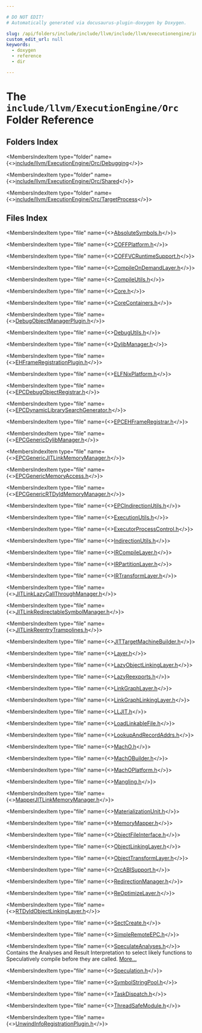 ```yaml
---

# DO NOT EDIT!
# Automatically generated via docusaurus-plugin-doxygen by Doxygen.

slug: /api/folders/include/include/llvm/include/llvm/executionengine/include/llvm/executionengine/orc
custom_edit_url: null
keywords:
  - doxygen
  - reference
  - dir

---
```





# The `include/llvm/ExecutionEngine/Orc` Folder Reference

<DoxygenPage pluginConfig={pluginConfig}>



## Folders Index

<MembersIndex>

<MembersIndexItem
  type="folder"
  name={<><a href="/docs/api/folders/include/include/llvm/include/llvm/executionengine/include/llvm/executionengine/orc/include/llvm/executionengine/orc/debugging">include/llvm/ExecutionEngine/Orc/Debugging</a></>}>
</MembersIndexItem>

<MembersIndexItem
  type="folder"
  name={<><a href="/docs/api/folders/include/include/llvm/include/llvm/executionengine/include/llvm/executionengine/orc/include/llvm/executionengine/orc/shared">include/llvm/ExecutionEngine/Orc/Shared</a></>}>
</MembersIndexItem>

<MembersIndexItem
  type="folder"
  name={<><a href="/docs/api/folders/include/include/llvm/include/llvm/executionengine/include/llvm/executionengine/orc/include/llvm/executionengine/orc/targetprocess">include/llvm/ExecutionEngine/Orc/TargetProcess</a></>}>
</MembersIndexItem>

</MembersIndex>

## Files Index

<MembersIndex>

<MembersIndexItem
  type="file"
  name={<><a href="/docs/api/files/include/include/llvm/include/llvm/executionengine/include/llvm/executionengine/orc/absolutesymbols-h">AbsoluteSymbols.h</a></>}>
</MembersIndexItem>

<MembersIndexItem
  type="file"
  name={<><a href="/docs/api/files/include/include/llvm/include/llvm/executionengine/include/llvm/executionengine/orc/coffplatform-h">COFFPlatform.h</a></>}>
</MembersIndexItem>

<MembersIndexItem
  type="file"
  name={<><a href="/docs/api/files/include/include/llvm/include/llvm/executionengine/include/llvm/executionengine/orc/coffvcruntimesupport-h">COFFVCRuntimeSupport.h</a></>}>
</MembersIndexItem>

<MembersIndexItem
  type="file"
  name={<><a href="/docs/api/files/include/include/llvm/include/llvm/executionengine/include/llvm/executionengine/orc/compileondemandlayer-h">CompileOnDemandLayer.h</a></>}>
</MembersIndexItem>

<MembersIndexItem
  type="file"
  name={<><a href="/docs/api/files/include/include/llvm/include/llvm/executionengine/include/llvm/executionengine/orc/compileutils-h">CompileUtils.h</a></>}>
</MembersIndexItem>

<MembersIndexItem
  type="file"
  name={<><a href="/docs/api/files/include/include/llvm/include/llvm/executionengine/include/llvm/executionengine/orc/core-h">Core.h</a></>}>
</MembersIndexItem>

<MembersIndexItem
  type="file"
  name={<><a href="/docs/api/files/include/include/llvm/include/llvm/executionengine/include/llvm/executionengine/orc/corecontainers-h">CoreContainers.h</a></>}>
</MembersIndexItem>

<MembersIndexItem
  type="file"
  name={<><a href="/docs/api/files/include/include/llvm/include/llvm/executionengine/include/llvm/executionengine/orc/debugobjectmanagerplugin-h">DebugObjectManagerPlugin.h</a></>}>
</MembersIndexItem>

<MembersIndexItem
  type="file"
  name={<><a href="/docs/api/files/include/include/llvm/include/llvm/executionengine/include/llvm/executionengine/orc/debugutils-h">DebugUtils.h</a></>}>
</MembersIndexItem>

<MembersIndexItem
  type="file"
  name={<><a href="/docs/api/files/include/include/llvm/include/llvm/executionengine/include/llvm/executionengine/orc/dylibmanager-h">DylibManager.h</a></>}>
</MembersIndexItem>

<MembersIndexItem
  type="file"
  name={<><a href="/docs/api/files/include/include/llvm/include/llvm/executionengine/include/llvm/executionengine/orc/ehframeregistrationplugin-h">EHFrameRegistrationPlugin.h</a></>}>
</MembersIndexItem>

<MembersIndexItem
  type="file"
  name={<><a href="/docs/api/files/include/include/llvm/include/llvm/executionengine/include/llvm/executionengine/orc/elfnixplatform-h">ELFNixPlatform.h</a></>}>
</MembersIndexItem>

<MembersIndexItem
  type="file"
  name={<><a href="/docs/api/files/include/include/llvm/include/llvm/executionengine/include/llvm/executionengine/orc/epcdebugobjectregistrar-h">EPCDebugObjectRegistrar.h</a></>}>
</MembersIndexItem>

<MembersIndexItem
  type="file"
  name={<><a href="/docs/api/files/include/include/llvm/include/llvm/executionengine/include/llvm/executionengine/orc/epcdynamiclibrarysearchgenerator-h">EPCDynamicLibrarySearchGenerator.h</a></>}>
</MembersIndexItem>

<MembersIndexItem
  type="file"
  name={<><a href="/docs/api/files/include/include/llvm/include/llvm/executionengine/include/llvm/executionengine/orc/epcehframeregistrar-h">EPCEHFrameRegistrar.h</a></>}>
</MembersIndexItem>

<MembersIndexItem
  type="file"
  name={<><a href="/docs/api/files/include/include/llvm/include/llvm/executionengine/include/llvm/executionengine/orc/epcgenericdylibmanager-h">EPCGenericDylibManager.h</a></>}>
</MembersIndexItem>

<MembersIndexItem
  type="file"
  name={<><a href="/docs/api/files/include/include/llvm/include/llvm/executionengine/include/llvm/executionengine/orc/epcgenericjitlinkmemorymanager-h">EPCGenericJITLinkMemoryManager.h</a></>}>
</MembersIndexItem>

<MembersIndexItem
  type="file"
  name={<><a href="/docs/api/files/include/include/llvm/include/llvm/executionengine/include/llvm/executionengine/orc/epcgenericmemoryaccess-h">EPCGenericMemoryAccess.h</a></>}>
</MembersIndexItem>

<MembersIndexItem
  type="file"
  name={<><a href="/docs/api/files/include/include/llvm/include/llvm/executionengine/include/llvm/executionengine/orc/epcgenericrtdyldmemorymanager-h">EPCGenericRTDyldMemoryManager.h</a></>}>
</MembersIndexItem>

<MembersIndexItem
  type="file"
  name={<><a href="/docs/api/files/include/include/llvm/include/llvm/executionengine/include/llvm/executionengine/orc/epcindirectionutils-h">EPCIndirectionUtils.h</a></>}>
</MembersIndexItem>

<MembersIndexItem
  type="file"
  name={<><a href="/docs/api/files/include/include/llvm/include/llvm/executionengine/include/llvm/executionengine/orc/executionutils-h">ExecutionUtils.h</a></>}>
</MembersIndexItem>

<MembersIndexItem
  type="file"
  name={<><a href="/docs/api/files/include/include/llvm/include/llvm/executionengine/include/llvm/executionengine/orc/executorprocesscontrol-h">ExecutorProcessControl.h</a></>}>
</MembersIndexItem>

<MembersIndexItem
  type="file"
  name={<><a href="/docs/api/files/include/include/llvm/include/llvm/executionengine/include/llvm/executionengine/orc/indirectionutils-h">IndirectionUtils.h</a></>}>
</MembersIndexItem>

<MembersIndexItem
  type="file"
  name={<><a href="/docs/api/files/include/include/llvm/include/llvm/executionengine/include/llvm/executionengine/orc/ircompilelayer-h">IRCompileLayer.h</a></>}>
</MembersIndexItem>

<MembersIndexItem
  type="file"
  name={<><a href="/docs/api/files/include/include/llvm/include/llvm/executionengine/include/llvm/executionengine/orc/irpartitionlayer-h">IRPartitionLayer.h</a></>}>
</MembersIndexItem>

<MembersIndexItem
  type="file"
  name={<><a href="/docs/api/files/include/include/llvm/include/llvm/executionengine/include/llvm/executionengine/orc/irtransformlayer-h">IRTransformLayer.h</a></>}>
</MembersIndexItem>

<MembersIndexItem
  type="file"
  name={<><a href="/docs/api/files/include/include/llvm/include/llvm/executionengine/include/llvm/executionengine/orc/jitlinklazycallthroughmanager-h">JITLinkLazyCallThroughManager.h</a></>}>
</MembersIndexItem>

<MembersIndexItem
  type="file"
  name={<><a href="/docs/api/files/include/include/llvm/include/llvm/executionengine/include/llvm/executionengine/orc/jitlinkredirectablesymbolmanager-h">JITLinkRedirectableSymbolManager.h</a></>}>
</MembersIndexItem>

<MembersIndexItem
  type="file"
  name={<><a href="/docs/api/files/include/include/llvm/include/llvm/executionengine/include/llvm/executionengine/orc/jitlinkreentrytrampolines-h">JITLinkReentryTrampolines.h</a></>}>
</MembersIndexItem>

<MembersIndexItem
  type="file"
  name={<><a href="/docs/api/files/include/include/llvm/include/llvm/executionengine/include/llvm/executionengine/orc/jittargetmachinebuilder-h">JITTargetMachineBuilder.h</a></>}>
</MembersIndexItem>

<MembersIndexItem
  type="file"
  name={<><a href="/docs/api/files/include/include/llvm/include/llvm/executionengine/include/llvm/executionengine/orc/layer-h">Layer.h</a></>}>
</MembersIndexItem>

<MembersIndexItem
  type="file"
  name={<><a href="/docs/api/files/include/include/llvm/include/llvm/executionengine/include/llvm/executionengine/orc/lazyobjectlinkinglayer-h">LazyObjectLinkingLayer.h</a></>}>
</MembersIndexItem>

<MembersIndexItem
  type="file"
  name={<><a href="/docs/api/files/include/include/llvm/include/llvm/executionengine/include/llvm/executionengine/orc/lazyreexports-h">LazyReexports.h</a></>}>
</MembersIndexItem>

<MembersIndexItem
  type="file"
  name={<><a href="/docs/api/files/include/include/llvm/include/llvm/executionengine/include/llvm/executionengine/orc/linkgraphlayer-h">LinkGraphLayer.h</a></>}>
</MembersIndexItem>

<MembersIndexItem
  type="file"
  name={<><a href="/docs/api/files/include/include/llvm/include/llvm/executionengine/include/llvm/executionengine/orc/linkgraphlinkinglayer-h">LinkGraphLinkingLayer.h</a></>}>
</MembersIndexItem>

<MembersIndexItem
  type="file"
  name={<><a href="/docs/api/files/include/include/llvm/include/llvm/executionengine/include/llvm/executionengine/orc/lljit-h">LLJIT.h</a></>}>
</MembersIndexItem>

<MembersIndexItem
  type="file"
  name={<><a href="/docs/api/files/include/include/llvm/include/llvm/executionengine/include/llvm/executionengine/orc/loadlinkablefile-h">LoadLinkableFile.h</a></>}>
</MembersIndexItem>

<MembersIndexItem
  type="file"
  name={<><a href="/docs/api/files/include/include/llvm/include/llvm/executionengine/include/llvm/executionengine/orc/lookupandrecordaddrs-h">LookupAndRecordAddrs.h</a></>}>
</MembersIndexItem>

<MembersIndexItem
  type="file"
  name={<><a href="/docs/api/files/include/include/llvm/include/llvm/executionengine/include/llvm/executionengine/orc/macho-h">MachO.h</a></>}>
</MembersIndexItem>

<MembersIndexItem
  type="file"
  name={<><a href="/docs/api/files/include/include/llvm/include/llvm/executionengine/include/llvm/executionengine/orc/machobuilder-h">MachOBuilder.h</a></>}>
</MembersIndexItem>

<MembersIndexItem
  type="file"
  name={<><a href="/docs/api/files/include/include/llvm/include/llvm/executionengine/include/llvm/executionengine/orc/machoplatform-h">MachOPlatform.h</a></>}>
</MembersIndexItem>

<MembersIndexItem
  type="file"
  name={<><a href="/docs/api/files/include/include/llvm/include/llvm/executionengine/include/llvm/executionengine/orc/mangling-h">Mangling.h</a></>}>
</MembersIndexItem>

<MembersIndexItem
  type="file"
  name={<><a href="/docs/api/files/include/include/llvm/include/llvm/executionengine/include/llvm/executionengine/orc/mapperjitlinkmemorymanager-h">MapperJITLinkMemoryManager.h</a></>}>
</MembersIndexItem>

<MembersIndexItem
  type="file"
  name={<><a href="/docs/api/files/include/include/llvm/include/llvm/executionengine/include/llvm/executionengine/orc/materializationunit-h">MaterializationUnit.h</a></>}>
</MembersIndexItem>

<MembersIndexItem
  type="file"
  name={<><a href="/docs/api/files/include/include/llvm/include/llvm/executionengine/include/llvm/executionengine/orc/memorymapper-h">MemoryMapper.h</a></>}>
</MembersIndexItem>

<MembersIndexItem
  type="file"
  name={<><a href="/docs/api/files/include/include/llvm/include/llvm/executionengine/include/llvm/executionengine/orc/objectfileinterface-h">ObjectFileInterface.h</a></>}>
</MembersIndexItem>

<MembersIndexItem
  type="file"
  name={<><a href="/docs/api/files/include/include/llvm/include/llvm/executionengine/include/llvm/executionengine/orc/objectlinkinglayer-h">ObjectLinkingLayer.h</a></>}>
</MembersIndexItem>

<MembersIndexItem
  type="file"
  name={<><a href="/docs/api/files/include/include/llvm/include/llvm/executionengine/include/llvm/executionengine/orc/objecttransformlayer-h">ObjectTransformLayer.h</a></>}>
</MembersIndexItem>

<MembersIndexItem
  type="file"
  name={<><a href="/docs/api/files/include/include/llvm/include/llvm/executionengine/include/llvm/executionengine/orc/orcabisupport-h">OrcABISupport.h</a></>}>
</MembersIndexItem>

<MembersIndexItem
  type="file"
  name={<><a href="/docs/api/files/include/include/llvm/include/llvm/executionengine/include/llvm/executionengine/orc/redirectionmanager-h">RedirectionManager.h</a></>}>
</MembersIndexItem>

<MembersIndexItem
  type="file"
  name={<><a href="/docs/api/files/include/include/llvm/include/llvm/executionengine/include/llvm/executionengine/orc/reoptimizelayer-h">ReOptimizeLayer.h</a></>}>
</MembersIndexItem>

<MembersIndexItem
  type="file"
  name={<><a href="/docs/api/files/include/include/llvm/include/llvm/executionengine/include/llvm/executionengine/orc/rtdyldobjectlinkinglayer-h">RTDyldObjectLinkingLayer.h</a></>}>
</MembersIndexItem>

<MembersIndexItem
  type="file"
  name={<><a href="/docs/api/files/include/include/llvm/include/llvm/executionengine/include/llvm/executionengine/orc/sectcreate-h">SectCreate.h</a></>}>
</MembersIndexItem>

<MembersIndexItem
  type="file"
  name={<><a href="/docs/api/files/include/include/llvm/include/llvm/executionengine/include/llvm/executionengine/orc/simpleremoteepc-h">SimpleRemoteEPC.h</a></>}>
</MembersIndexItem>

<MembersIndexItem
  type="file"
  name={<><a href="/docs/api/files/include/include/llvm/include/llvm/executionengine/include/llvm/executionengine/orc/speculateanalyses-h">SpeculateAnalyses.h</a></>}>
Contains the Analyses and Result Interpretation to select likely functions to Speculatively compile before they are called. <a href="/docs/api/files/include/include/llvm/include/llvm/executionengine/include/llvm/executionengine/orc/speculateanalyses-h/#details">More...</a>
</MembersIndexItem>

<MembersIndexItem
  type="file"
  name={<><a href="/docs/api/files/include/include/llvm/include/llvm/executionengine/include/llvm/executionengine/orc/speculation-h">Speculation.h</a></>}>
</MembersIndexItem>

<MembersIndexItem
  type="file"
  name={<><a href="/docs/api/files/include/include/llvm/include/llvm/executionengine/include/llvm/executionengine/orc/symbolstringpool-h">SymbolStringPool.h</a></>}>
</MembersIndexItem>

<MembersIndexItem
  type="file"
  name={<><a href="/docs/api/files/include/include/llvm/include/llvm/executionengine/include/llvm/executionengine/orc/taskdispatch-h">TaskDispatch.h</a></>}>
</MembersIndexItem>

<MembersIndexItem
  type="file"
  name={<><a href="/docs/api/files/include/include/llvm/include/llvm/executionengine/include/llvm/executionengine/orc/threadsafemodule-h">ThreadSafeModule.h</a></>}>
</MembersIndexItem>

<MembersIndexItem
  type="file"
  name={<><a href="/docs/api/files/include/include/llvm/include/llvm/executionengine/include/llvm/executionengine/orc/unwindinforegistrationplugin-h">UnwindInfoRegistrationPlugin.h</a></>}>
</MembersIndexItem>

</MembersIndex>


</DoxygenPage>

